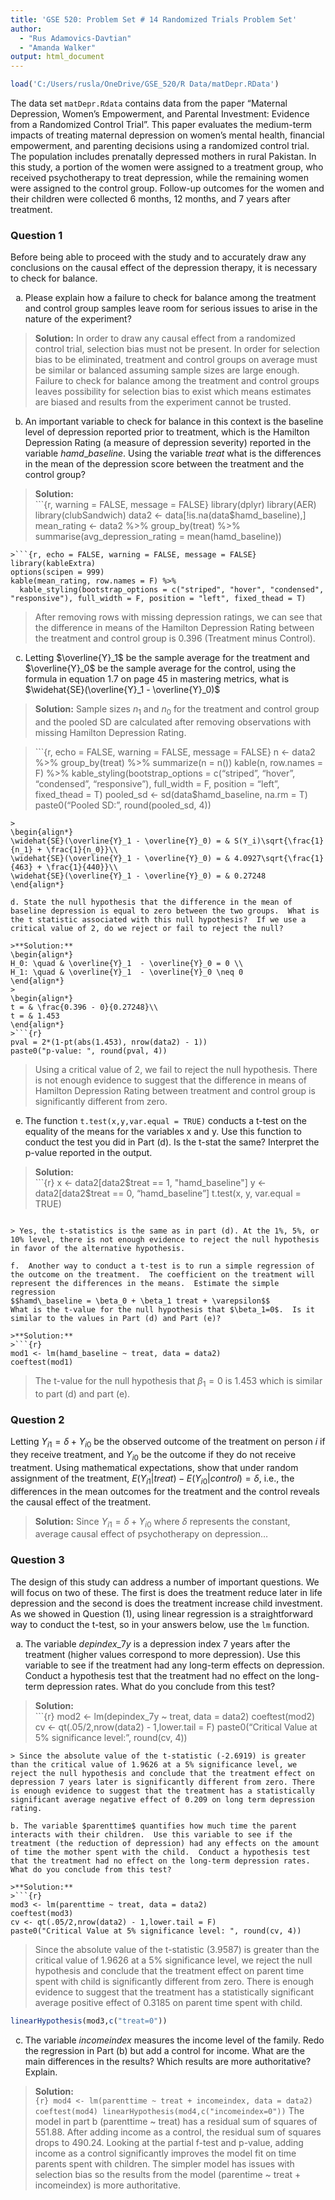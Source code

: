 ---
title: 'GSE 520: Problem Set # 14 Randomized Trials Problem Set'
author: 
  - "Rus Adamovics-Davtian"
  - "Amanda Walker"
output: html_document
---

```{r setup, include=FALSE}
load('C:/Users/rusla/OneDrive/GSE_520/R Data/matDepr.RData')
```

The data set ```matDepr.Rdata``` contains data from the paper "Maternal Depression, Women's Empowerment, and Parental Investment: Evidence from a Randomized Control Trial".  This paper evaluates the medium-term impacts of treating maternal depression on women’s mental health, financial empowerment, and parenting decisions using a randomized control trial. The population includes prenatally depressed mothers in rural Pakistan.  In this study, a portion of the women were assigned to a treatment group, who received psychotherapy to treat depression, while the remaining women were assigned to the control group.  Follow-up outcomes for the women and their children were collected 6 months, 12 months, and 7 years after treatment.  

### Question 1

Before being able to proceed with the study and to accurately draw any conclusions on the causal effect of the depression therapy, it is necessary to check for balance.  

a. Please explain how a failure to check for balance among the treatment and control group samples leave room for serious issues to arise in the nature of the experiment?

>**Solution:**
In order to draw any causal effect from a randomized control trial, selection bias must not be present. In order for selection bias to be eliminated, treatment and control groups on average must be similar or balanced assuming sample sizes are large enough. Failure to check for balance among the treatment and control groups leaves possibility for selection bias to exist which means estimates are biased and results from the experiment cannot be trusted. 


b. An important variable to check for balance in this context is the baseline level of depression reported prior to treatment, which is the Hamilton Depression Rating (a measure of depression severity) reported in the variable $hamd\_baseline$.  Using the variable $treat$ what is the differences in the mean of the depression score between the treatment and the control group?

>**Solution:**  
>```{r, warning = FALSE, message = FALSE}
library(dplyr)
library(AER)
library(clubSandwich)
data2 <- data[!is.na(data$hamd_baseline),]
mean_rating <- data2 %>% group_by(treat) %>% summarise(avg_depression_rating = mean(hamd_baseline))
```
>```{r, echo = FALSE, warning = FALSE, message = FALSE}
library(kableExtra)
options(scipen = 999)
kable(mean_rating, row.names = F) %>%
  kable_styling(bootstrap_options = c("striped", "hover", "condensed", "responsive"), full_width = F, position = "left", fixed_thead = T)
```
>After removing rows with missing depression ratings, we can see that the difference in means of the Hamilton Depression Rating between the treatment and control group is 0.396 (Treatment minus Control). 

c. Letting $\overline{Y}_1$ be the sample average for the treatment and $\overline{Y}_0$ be the sample average for the control, using the formula in equation 1.7 on page 45 in mastering metrics, what is $\widehat{SE}(\overline{Y}_1 - \overline{Y}_0)$

>**Solution:** 
Sample sizes $n_1$ and $n_0$ for the treatment and control group and the pooled SD are calculated after removing observations with missing Hamilton Depression Rating.

>```{r, echo = FALSE, warning = FALSE, message = FALSE}
n <- data2 %>% group_by(treat) %>% summarize(n = n())
kable(n, row.names = F) %>%
  kable_styling(bootstrap_options = c("striped", "hover", "condensed", "responsive"), full_width = F, position = "left", fixed_thead = T)
pooled_sd <- sd(data$hamd_baseline, na.rm = T)
paste0("Pooled SD: ", round(pooled_sd, 4))
```
>
\begin{align*}
\widehat{SE}(\overline{Y}_1 - \overline{Y}_0) = & S(Y_i)\sqrt{\frac{1}{n_1} + \frac{1}{n_0}}\\
\widehat{SE}(\overline{Y}_1 - \overline{Y}_0) = & 4.0927\sqrt{\frac{1}{463} + \frac{1}{440}}\\
\widehat{SE}(\overline{Y}_1 - \overline{Y}_0) = & 0.27248
\end{align*}

d. State the null hypothesis that the difference in the mean of baseline depression is equal to zero between the two groups.  What is the t statistic associated with this null hypothesis?  If we use a critical value of 2, do we reject or fail to reject the null?

>**Solution:**  
\begin{align*}
H_0: \quad & \overline{Y}_1  - \overline{Y}_0 = 0 \\
H_1: \quad & \overline{Y}_1  - \overline{Y}_0 \neq 0
\end{align*}
>
\begin{align*}
t = & \frac{0.396 - 0}{0.27248}\\
t = & 1.453
\end{align*}
>```{r}
pval = 2*(1-pt(abs(1.453), nrow(data2) - 1))
paste0("p-value: ", round(pval, 4))
```
> Using a critical value of 2, we fail to reject the null hypothesis. There is not enough evidence to suggest that the difference in means of Hamilton Depression Rating between treatment and control group is significantly different from zero. 

e. The function ```t.test(x,y,var.equal = TRUE)``` conducts a t-test on the equality of the means for the variables x and y.  Use this function to conduct the test you did in Part (d).  Is the t-stat the same?  Interpret the p-value reported in the output.

>**Solution:**  
>```{r}
x <- data2[data2$treat == 1, "hamd_baseline"]
y <- data2[data2$treat == 0, "hamd_baseline"]
t.test(x, y, var.equal = TRUE)
```

> Yes, the t-statistics is the same as in part (d). At the 1%, 5%, or 10% level, there is not enough evidence to reject the null hypothesis in favor of the alternative hypothesis. 

f.  Another way to conduct a t-test is to run a simple regression of the outcome on the treatment.  The coefficient on the treatment will represent the differences in the means.  Estimate the simple regression
$$hamd\_baseline = \beta_0 + \beta_1 treat + \varepsilon$$
What is the t-value for the null hypothesis that $\beta_1=0$.  Is it similar to the values in Part (d) and Part (e)?

>**Solution:**  
>```{r}
mod1 <- lm(hamd_baseline ~ treat, data = data2)
coeftest(mod1)
```

> The t-value for the null hypothesis that $\beta_1=0$ is 1.453 which is similar to part (d) and part (e).

### Question 2

Letting $Y_{i1} = \delta + Y_{i0}$ be the observed outcome of the treatment on person $i$ if they receive treatment, and $Y_{i0}$ be the outcome if they do not receive treatment.  Using mathematical expectations, show that under random assignment of the treatment, $E(Y_{i1} | treat) - E(Y_{i0} | control) = \delta$, i.e., the differences in the mean outcomes for the treatment and the control reveals the causal effect of the treatment.

>**Solution:** 
Since $Y_{i1} = \delta + Y_{i0}$ where $\delta$ represents the constant, average causal effect of  psychotherapy on depression...
\begin{align*}
& E(Y_{i1} | treat) - E(Y_{i0} | control)\\
= & E(Y_{i0} + \delta | treat) - E(Y_{i0} | control)\\
= & \delta + E(Y_{i0} | treat) - E(Y_{i0} | control)\\
= & \delta \quad \quad \quad  \quad  \quad  \quad * selection \quad bias \quad disappears
\end{align*}

### Question 3

The design of this study can address a number of important questions.  We will focus on two of these.  The first is does the treatment reduce later in life depression and the second is does the treatment increase child investment.  As we showed in Question (1), using linear regression is a straightforward way to conduct the t-test, so in your answers below, use the ```lm``` function.

a. The variable $depindex\_7y$ is a depression index 7 years after the treatment (higher values correspond to more depression).  Use this variable to see if the treatment had any long-term effects on depression.  Conduct a hypothesis test that the treatment had no effect on the long-term depression rates.  What do you conclude from this test?

>**Solution:**  
>```{r}
mod2 <- lm(depindex_7y ~ treat, data = data2)
coeftest(mod2)
cv <- qt(.05/2,nrow(data2) - 1,lower.tail = F)
paste0("Critical Value at 5% significance level: ", round(cv, 4))
```
> Since the absolute value of the t-statistic (-2.6919) is greater than the critical value of 1.9626 at a 5% significance level, we reject the null hypothesis and conclude that the treatment effect on depression 7 years later is significantly different from zero. There is enough evidence to suggest that the treatment has a statistically significant average negative effect of 0.209 on long term depression rating. 

b. The variable $parenttime$ quantifies how much time the parent interacts with their children.  Use this variable to see if the treatment (the reduction of depression) had any effects on the amount of time the mother spent with the child.  Conduct a hypothesis test that the treatment had no effect on the long-term depression rates.  What do you conclude from this test?

>**Solution:**  
>```{r}
mod3 <- lm(parenttime ~ treat, data = data2)
coeftest(mod3)
cv <- qt(.05/2,nrow(data2) - 1,lower.tail = F)
paste0("Critical Value at 5% significance level: ", round(cv, 4))
```
> Since the absolute value of the t-statistic (3.9587) is greater than the critical value of 1.9626 at a 5% significance level, we reject the null hypothesis and conclude that the treatment effect on parent time spent with child is significantly different from zero. There is enough evidence to suggest that the treatment has a statistically significant average positive effect of 0.3185 on parent time spent with child. 

```{r}
linearHypothesis(mod3,c("treat=0"))
```

c. The variable $incomeindex$ measures the income level of the family.  Redo the regression in Part (b) but add a control for income.  What are the main differences in the results?  Which results are more authoritative?  Explain.

>**Solution:**  
>```{r}
mod4 <- lm(parenttime ~ treat + incomeindex, data = data2)
coeftest(mod4)
linearHypothesis(mod4,c("incomeindex=0"))
```
> The model in part b (parenttime ~ treat) has a residual sum of squares of 551.88. After adding income as a control, the residual sum of squares drops to 490.24. Looking at the partial f-test and p-value, adding income as a control significantly improves the model fit on time parents spent with children. The simpler model has issues with selection bias so the results from the model (parentime ~ treat + incomeindex) is more authoritative. 